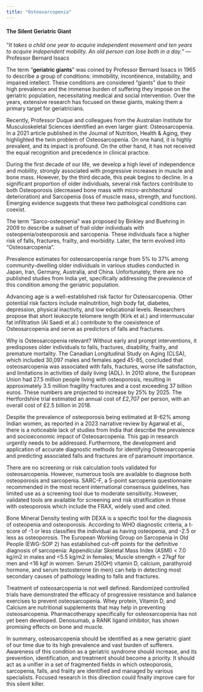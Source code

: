 ```yaml
---
title: "Osteosarcopenia"
---
```


#### The Silent Geriatric Giant

"*It takes a child one year to acquire independent movement and ten years to acquire independent mobility. An old person can lose both in a day.*" --- Professor Bernard Issacs

The term "**geriatric giants**" was coined by Professor Bernard Issacs in 1965 to describe a group of conditions: immobility, incontinence, instability, and impaired intellect. These conditions are considered "giants" due to their high prevalence and the immense burden of suffering they impose on the geriatric population, necessitating medical and social intervention. Over the years, extensive research has focused on these giants, making them a primary target for geriatricians.

Recently, Professor Duque and colleagues from the Australian Institute for Musculoskeletal Sciences identified an even larger giant: Osteosarcopenia. In a 2021 article published in the Journal of Nutrition, Health & Aging, they highlighted the twin problem of Osteosarcopenia. On one hand, it is highly prevalent, and its impact is profound. On the other hand, it has not received the equal recognition and precedence in clinical practice.

During the first decade of our life, we develop a high level of independence and mobility, strongly associated with progressive increases in muscle and bone mass. However, by the third decade, this peak begins to decline. In a significant proportion of older individuals, several risk factors contribute to both Osteoporosis (decreased bone mass with micro-architectural deterioration) and Sarcopenia (loss of muscle mass, strength, and function). Emerging evidence suggests that these two pathological conditions can coexist.

The term "Sarco-osteopenia" was proposed by Binkley and Buehring in 2009 to describe a subset of frail older individuals with osteopenia/osteoporosis and sarcopenia. These individuals face a higher risk of falls, fractures, frailty, and morbidity. Later, the term evolved into "Osteosarcopenia".

Prevalence estimates for osteosarcopenia range from 5% to 37% among community-dwelling older individuals in various studies conducted in Japan, Iran, Germany, Australia, and China. Unfortunately, there are no published studies from India yet, specifically addressing the prevalence of this condition among the geriatric population.

Advancing age is a well-established risk factor for Osteosarcopenia. Other potential risk factors include malnutrition, high body fat, diabetes, depression, physical inactivity, and low educational levels. Researchers propose that short leukocyte telomere length (Kirk et al.) and intermuscular fat infiltration (Al Saedi et al.) contribute to the coexistence of Osteosarcopenia and serve as predictors of falls and fractures.

Why is Osteosarcopenia relevant? Without early and prompt interventions, it predisposes older individuals to falls, fractures, disability, frailty, and premature mortality. The Canadian Longitudinal Study on Aging (CLSA), which included 30,097 males and females aged 45-85, concluded that osteosarcopenia was associated with falls, fractures, worse life satisfaction, and limitations in activities of daily living (ADL). In 2010 alone, the European Union had 27.5 million people living with osteoporosis, resulting in approximately 3.5 million fragility fractures and a cost exceeding 37 billion euros. These numbers are projected to increase by 25% by 2025. The Hertfordshire trial estimated an annual cost of £2,707 per person, with an overall cost of £2.5 billion in 2018.

Despite the prevalence of osteoporosis being estimated at 8-62% among Indian women, as reported in a 2023 narrative review by Agarwal et al., there is a noticeable lack of studies from India that describe the prevalence and socioeconomic impact of Osteosarcopenia. This gap in research urgently needs to be addressed. Furthermore, the development and application of accurate diagnostic methods for identifying Osteosarcopenia and predicting associated falls and fractures are of paramount importance.

There are no screening or risk calculation tools validated for osteosarcopenia. However, numerous tools are available to diagnose both osteoporosis and sarcopenia. SARC-F, a 5-point sarcopenia questionnaire recommended in the most recent international consensus guidelines, has limited use as a screening tool due to moderate sensitivity. However, validated tools are available for screening and risk stratification in those with osteoporosis which include the FRAX, widely used and cited.

Bone Mineral Density testing with DEXA is a specific tool for the diagnosis of osteopenia and osteoporosis. According to WHO diagnostic criteria, a t-score of -1 or less classifies the individual as having osteopenia, and -2.5 or less as osteoporosis. The European Working Group on Sarcopenia in Old People (EWG-SOP 2) has established cut-off points for the definitive diagnosis of sarcopenia: Appendicular Skeletal Mass Index (ASMI) \< 7.0 kg/m2 in males and \<5.5 kg/m2 in females; Muscle strength \< 27kgf for men and \<16 kgf in women. Serum 25(OH) vitamin D, calcium, parathyroid hormone, and serum testosterone (in men) can help in detecting most secondary causes of pathology leading to falls and fractures.

Treatment of osteosarcopenia is not well defined. Randomized controlled trials have demonstrated the efficacy of progressive resistance and balance exercises to prevent osteosarcopenia. Whey protein, Vitamin D, and Calcium are nutritional supplements that may help in preventing osteosarcopenia. Pharmacotherapy specifically for osteosarcopenia has not yet been developed. Denosumab, a RANK ligand inhibitor, has shown promising effects on bone and muscle.

In summary, osteosarcopenia should be identified as a new geriatric giant of our time due to its high prevalence and vast burden of sufferers. Awareness of this condition as a geriatric syndrome should increase, and its prevention, identification, and treatment should become a priority. It should act as a unifier in a set of fragmented fields in which osteoporosis, sarcopenia, falls, and frailty are identified and managed by various specialists. Focused research in this direction could finally improve care for this silent killer.  
